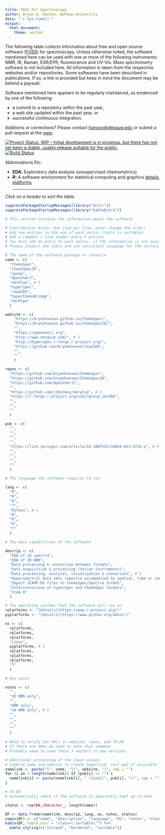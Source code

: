 ```yaml
---
title: FOSS For Spectroscopy
author: Bryan A. Hanson, DePauw University
date: "`r Sys.time()`"
output:
  html_document:
    theme: united
---
```


<!-- See https://kryogenix.org/code/browser/sorttable/ -->
<script src="sorttable.js"></script>

The following table collects information about free and open source software ([FOSS](https://en.wikipedia.org/wiki/Free_and_open-source_software)) for spectroscopy.  Unless otherwise noted, the software mentioned here can be used with one or more of the following instruments: NMR, IR, Raman, ESR/EPR, fluorescence and UV-Vis.  Mass *spectrometry* software is not included here.  All information is taken from the respective websites and/or repositories.  Some softwares have been described in publications.  If so, a link is provided but keep in mind the document may be behind a paywall.

Software mentioned here appears to be regularly maintained, as evidenced by one of the following:

* a commit to a repository within the past year,
* a web site updated within the past year, or
* successful continuous integration.

Additions or corrections?  Please contact [hanson@depauw.edu](mailto:hanson@depauw.edu) or submit a pull request at the [repo](https://github.com/bryanhanson/FOSS4Spectroscopy).

[![Project Status: WIP – Initial development is in progress, but there has not yet been a stable, usable release suitable for the public.](https://www.repostatus.org/badges/latest/wip.svg)](https://www.repostatus.org/#wip)
[![Build Status](https://travis-ci.com/bryanhanson/FOSS4Spectroscopy.svg?branch=master)](https://travis-ci.com/bryanhanson/FOSS4Spectroscopy)

Abbreviations Etc:

* __EDA:__ Exploratory data analysis (unsupervised chemometrics)
* __R:__ A software environment for statistical computing and graphics [details, platforms](https://www.r-project.org/)
<hr>

*Click on a header to sort the table*

```r
suppressPackageStartupMessages(library("knitr"))
suppressPackageStartupMessages(library("kableExtra"))
```

```r
# This section contains the information about the software

# Contribution Rules: One item per line, never change the order!
# Add new entries to the end of each vector (table is sortable)
# Add a comment + line number every 5 entries
# You must add an entry to each vector, if the information is not available please add an empty string: ""
# Please inspect the table and use consistent language for the vectors lang, descrip, os, notes.  This keeps the sort working well.

# The name of the software package or resource
name <- c(
  "ChemoSpec",
  "ChemoSpec2D",
  "speaq",
  "OpenVnmrJ",
  "nmrGlue", # 5
  "hyperSpec",
  "readJDX",
  "hyperChemoBridge",
  "nmrPipe"
  )

website <- c(
    "https://bryanhanson.github.io/ChemoSpec/",
    "https://bryanhanson.github.io/ChemoSpec2D/",
    "",
    "https://openvnmrj.org",
    "http://www.nmrglue.com/", # 5
    "http://hyperspec.r-forge.r-project.org/",
    "https://github.com/bryanhanson/readJDX",
    "",
    ""
    )

repos <- c(
  "https://github.com/bryanhanson/ChemoSpec",
  "https://github.com/bryanhanson/ChemoSpec2D",
  "https://github.com/OpenVnmrJ/",
  "",
  "https://github.com/jjhelmus/nmrglue", # 5
  "https://r-forge.r-project.org/scm/?group_id=366",
  "",
  "",
  ""
  )

pub <- c(
  "",
  "",
  "",
  "",
  "https://link.springer.com/article/10.1007%2Fs10858-013-9718-x", # 5
  "",
  "",
  "",
  ""
  )

# The language the software requires to run

lang <- c(
  "R",
  "R",
  "R",
  "?",
  "Python", # 5
  "R",
  "R",
  "R",
  "?"
  )

# The main capabilities of the software

descrip <- c(
  "EDA of 1D spectra",
  "EDA of 2D NMR",
  "Data processing & conversion between formats",
  "Data acquisition & processing (Varian instruments)",
  "Data processing, analysis, visualization & conversion", # 5
  "Hyperspectral data sets (spectra accompanied by spatial, time or concentration information)",
  "Import JCAMP-DX files to ChemoSpec/Spectra format",
  "Interconversion of hyperSpec and ChemoSpec formats",
  "Item 9"
  )

# The operating systems that the software will run on
rplatforms <- "[details](https://www.r-project.org/)"
pyplatforms <- "[details](https://www.python.org/about/)"

os <- c(
  rplatforms,
  rplatforms,
  rplatforms,
  "Linux",
  pyplatforms, # 5
  rplatforms,
  rplatforms,
  rplatforms,
  "?"
  )

# Any notes

notes <- c(
  "",
  "2D NMR only",
  "",
  "NMR only",
  "nD NMR only", # 5
  "",
  "",
  "",
  ""
  )


```

<!-- If you are just adding a new resource, you don't need to edit below here. -->

```r
# Need to verify the URLs in website, repos, pub TO-DO
# If there are 404s we need to note that somehow
# Probably need to save these 3 vectors in new versions
```

```r
# Additional processing of the input values
# Combine name and website to create hyperlink, incl pub if available
namelink <- paste("[", name, "](", website, ")", sep = "")
for (i in 1:length(namelink)) if (pub[i] != "") {
  namelink[i] <- paste(namelink[i], " ([pub](", pub[i], "))", sep = "")
}
```

```r
# TO-DO
# Automatically check if the software is apparently kept up-to-date

status <- rep(NA_character_, length(name))

```


```r
DF <- data.frame(namelink, descrip, lang, os, notes, status)
names(DF) <- c("name", "description", "language", "OS", "notes", "status")
kable(DF, table.attr = "class=\"sortable\"") %>%
  kable_styling(c("striped", "bordered", "sortable"))
```
